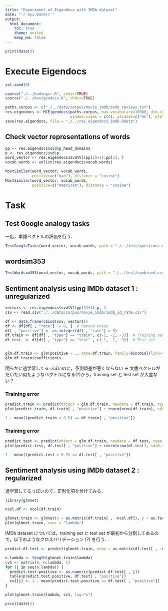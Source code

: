 ```yaml
---
title: "Experiment of Eigendocs with IMDb dataset"
date: "`r Sys.Date()`"
output:
  html_document:
    toc: true
    theme: united
    keep_md: false
---
```


```r
print(date())
```

# Execute Eigendocs
```r
set.seed(0)

source("./../kadingir.R", chdir=TRUE)
source("./../mceigendocs.R", chdir=TRUE)
```

```r
paths.corpus <- c("./../data/corpus/movie_imdb/imdb_reviews.txt")
res.eigendocs <- MCEigendocs(paths.corpus, max.vocabulary=10000, dim.internal=50,
                             window.sizes = c(4), aliases=c("en"), plot = TRUE)
save(res.eigendocs, file = "./../res_eigendocs_imdb.Rdata")
```

## Check vector representations of words
```r
pp <- res.eigendocs$svd$p_head_domains
p <- res.eigendocs$svd$p
word_vector <- res.eigendocs$svd$V[(pp[1]+1):pp[2], ]
vocab_words <- unlist(res.eigendocs$vocab.words)

MostSimilar(word_vector, vocab_words,
            positive=c("man"), distance = "cosine")
MostSimilar(word_vector, vocab_words,
            positive=c("American"), distance = "cosine")
```

# Task
## Test Google analogy tasks

一応，単語ベクトルの評価を行う．

```r
TestGoogleTasks(word_vector, vocab_words, path = "./../test/questions-words.txt", n.cores = 10)
```

## wordsim353
```r
TestWordsim353(word_vector, vocab_words, path = "./../test/combined.csv")
```


## Sentiment analysis using IMDb dataset 1 : unregularized
```r
vectors <- res.eigendocs$svd$V[(pp[3]+1):p, ]
csv <- read.csv("./../data/corpus/movie_imdb/imdb_id_rate.csv")

df <- data.frame(cbind(csv, vectors))
df <- df[df[ , "rate"] != 0, ]  # Remove unsup
df[ , "positive"] <- as.integer(df[ , "rate"] > 5)
df.train <- df[df[ , "type"] == "train", c(-1, -2, -3)]  # Training set
df.test  <- df[df[ , "type"] == "test" , c(-1, -2, -3)]  # Test set


glm.df.train <- glm(positive ~ ., data=df.train, family=binomial(link="logit"))
glm.df.train$coefficients
```

明らかに過学習してるっぽいのに，予測誤差が悪くならない
-> 文書ベクトルがだいたい似たようなベクトルになる(?)から，training set と test set が大差ない？

### Training error
```r
predict.train <- predict(object = glm.df.train, newdata = df.train, type = "response")
plot(predict.train, df.train[ , "positive"] + rnorm(nrow(df.train), sd=0.1), col=rgb(0, 0, 0, 0.1))
```

```r
1 - mean((predict.train > 0.5) == df.train[ , "positive"])
```

### Training error
```r
predict.test <- predict(object = glm.df.train, newdata = df.test, type = "response")
plot(predict.test, df.test[ , "positive"] + rnorm(nrow(df.test), sd=0.1), col=rgb(0, 0, 0, 0.1))
```

```r
1 - mean((predict.test > 0.5) == df.test[ , "positive"])
```


## Sentiment analysis using IMDb dataset 2 : regularized

過学習してるっぽいので，正則化項を付けてみる．

```r
library(glmnet)

ncol.df <- ncol(df.train)

glmnet.train <- glmnet(x = as.matrix(df.train[ , -ncol.df]), y = as.factor(df.train[ , ncol.df]), family = "binomial", alpha = 0.5)
plot(glmnet.train, xvar = "lambda")
```

IMDb dataset については，training set と test set が最初から分割してあるので，以下のようなクロスバリデーション (?) を行う．

```r
predict.df.test <- predict(glmnet.train, newx = as.matrix(df.test[ , -ncol(df.test)]), type="class")

n.lambda <- length(glmnet.train$lambda)
cv1 <- matrix(0, n.lambda, 1)
for (j in seq(n.lambda)) {
  predict.test.positive <- as.numeric(predict.df.test[ , j])
  table(predict.test.positive, df.test[ , "positive"])
  cv1[j] <- 1 - mean(predict.test.positive == df.test[ , "positive"])
}

plot(glmnet.train$lambda, cv1, log="x")
```

```r
print(date())
```